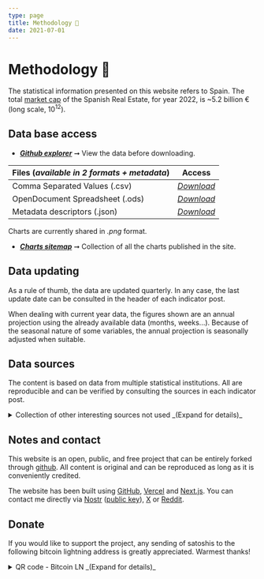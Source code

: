 ```yaml
---
type: page
title: Methodology 📓
date: 2021-07-01
---
```



# Methodology 📓

The statistical information presented on this website refers to Spain. The total [market cap](posts/marketcap) of the Spanish Real Estate, for year 2022, is ~5.2 billion € (long scale, 10<sup>12</sup>).

## Data base access

- _[**Github explorer**](https://github.com/galetaire/spahousing/blob/main/public/docs/spain_stats_csv.csv)_ ➞ View the data before downloading.

| **Files (_available in 2 formats + metadata_)** | **Access**|
| ----- | ----- |
| Comma Separated Values (.csv) | _[Download](https://github.com/galetaire/spahousing/raw/main/public/docs/spain_stats_csv.csv)_ |
| OpenDocument Spreadsheet (.ods)   | _[Download](https://github.com/galetaire/spahousing/raw/main/public/docs/spain_stats_ods.ods)_ |
| Metadata descriptors (.json) | _[Download](https://github.com/galetaire/spahousing/raw/main/public/docs/metadata.json)_ |

Charts are currently shared in _.png_ format.

- _[**Charts sitemap**](posts/sitemap)_ ➞ Collection of all the charts published in the site.

## Data updating

As a rule of thumb, the data are updated quarterly. In any case, the last update date can be consulted in the header of each indicator post.

When dealing with current year data, the figures shown are an annual projection using the already available data (months, weeks...). Because of the seasonal nature of some variables, the annual projection is seasonally adjusted when suitable.

## Data sources

The content is based on data from multiple statistical institutions. All are reproducible and can be verified by consulting the sources in each indicator post.

<details>
  <summary>Collection of other interesting sources not used _(Expand for details)_</summary>
  - Eurosystem Balance Sheet, ECB: [Link](https://www.ecb.europa.eu/pub/annual/balance/html/index.en.html)
  - Euro Area, Monetary aggregate M3, ECB: [Link](https://sdw.ecb.europa.eu/quickview.do?SERIES_KEY=117.BSI.M.U2.Y.V.M30.X.1.U2.2300.Z01.E)
  - Euro Area Indicators _Trading Economics_: [Link](https://tradingeconomics.com/euro-area/indicators)
  - Global debt database, _IMF_: [Link](https://www.imf.org/external/datamapper/datasets/GDD)
  - Housing Report, _Bank of Spain_: [Link](https://www.bde.es/f/webbde/SES/Secciones/Publicaciones/PublicacionesSeriadas/DocumentosOcasionales/20/Fich/do2013.pdf)
  - Housing in Europe, _Eurostat_: [Link](https://ec.europa.eu/eurostat/cache/digpub/housing/index.html?lang=en)
  - Local building permits, _MITMA_: [Link](https://apps.fomento.gob.es/BoletinOnline/?nivel=2&orden=10000000)
  - Mortgages stats, _Asociación Hipotecaria Española_: [Link](http://www.ahe.es/bocms/sites/ahenew/estadisticas/)
  - New housing stock, _MITMA_: [Link](https://www.mitma.gob.es/informacion-para-el-ciudadano/informacion-estadistica/vivienda-y-actuaciones-urbanas/estadisticas/stock-de-vivienda-nueva/estadisticas-sobre-stock-de-vivienda-nueva)
  - Oil prices, 70 year chart, _Macrotrends_: [Link](https://www.macrotrends.net/1369/crude-oil-price-history-chart)
  - Price of farm land, _MITMA_: [Link](https://www.mapa.gob.es/es/estadistica/temas/estadisticas-agrarias/economia/encuesta-precios-tierra/)
  - Stock Market data by Robert J. Shiller: [Link](http://www.econ.yale.edu/~shiller/data.htm)
  - Urban Atlas of Spain, _MITMA_: [Link](http://atlasau.mitma.gob.es/#bbox=-1220276,5446287,1639151,1304442&c=indicator&i=siosim.siosim012&s=2014&view=map1)
  - Land Registry statistics, _Catastro_: [Link](https://www.catastro.minhap.es/esp/estadisticas.asp?var=menuleft3)
  - Wage distribution, _INE_: [Link](https://www.ine.es/jaxiT3/Tabla.htm?t=28191)
  - Household income distribution: [Link](https://www.ine.es/dyngs/INEbase/operacion.htm?c=Estadistica_C&cid=1254736177088&menu=resultados&idp=1254735976608)

</details>

## Notes and contact

This website is an open, public, and free project that can be entirely forked through [github](https://github.com/galetaire/spahousing). All content is original and can be reproduced as long as it is conveniently credited.

The website has been built using [GitHub](https://github.com/), [Vercel](https://vercel.com) and [Next.js](https://nextjs.org/). You can contact me directly via [Nostr](https://nosta.me/npub10eheqxxs4dp3ka0jcmqj80lveadslxznvqmuucdre5pctf4mhnjsmhpuxm) ([public key](/nostrpubkey.html)), [X](https://x.com/Galetaire) or [Reddit](https://www.reddit.com/r/spainhousing/).

## Donate

If you would like to support the project, any sending of satoshis to the following bitcoin lightning address is greatly appreciated. Warmest thanks!

 <details>
  <summary>QR code - Bitcoin LN _(Expand for details)_</summary>
  <Image src="/images/qrdonacions.png" alt="Reload adress" width={249} height={248} priority className="next-image"/>
</details>
